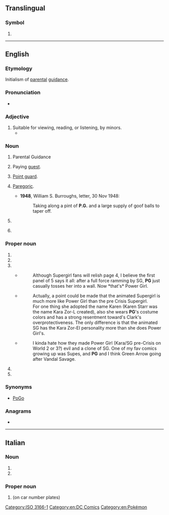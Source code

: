 {{also|pg|Pg|pg.|.pg|P&G|Pg.|P.G.}}
==Translingual==

===Symbol===
{{head|mul|symbol}}

# {{n-g|The [[ISO]] 3166-1 two-letter (alpha-2) code for [[Papua New Guinea]].}}

[[Category:ISO 3166-1]]

----

==English==

===Etymology===
Initialism of [[parental]] [[guidance]].

===Pronunciation===
* {{audio|en|En-au-PG.ogg|Audio (AU)}}

===Adjective===
{{en-adj|-}}

# Suitable for viewing, reading, or listening, by minors.
#* {{quote-journal
|en
|date=June 26, 2012
|author=Genevieve Koski
|title=Music: Reviews: Justin Bieber: ''Believe''
|work=The Onion AV Club
|url=http://www.avclub.com/articles/justin-bieber-believe,81763/
|page=
|passage=More significantly, rigid deference to Bieber’s still-young core fan base keeps things resolutely '''PG''', with any acknowledgement of sex either couched in vague “touch your body” workarounds or downgraded to desirous hand-holding and eye-gazing.}}

===Noun===
{{en-noun|~}}

# {{lb|en|uncountable|cinema|British|US}} Parental Guidance {{qualifier|used to rate [[motion picture]]s that may be viewed by [[minor]]s at their parents' discretion}}
# {{lb|en|countable|chiefly|_|UK}} Paying [[guest]].
# {{lb|en|countable|basketball}} [[point guard|Point guard]].
# {{lb|en|slang}} [[paregoric|Paregoric]].
#* '''1948''', William S. Burroughs, letter, 30 Nov 1948:
#*: Taking along a pint of '''P.G.''' and a large supply of goof balls to taper off.
# {{lb|en|biochemistry}} {{initialism of|en|proteoglycan}}
# {{lb|en|organic chemistry}} {{initialism of|en|propylene glycol}}

===Proper noun===
{{en-proper noun}}

# {{initialism of|en|Proto-Germanic}}
# {{initialism of|en|Persian Gulf}}
# {{initialism of|en|{{w|lang=en|Power Girl}}|gloss=DC Comics superheroine}}
#* {{quote-newsgroup
|en
|date=October 25 1997
|author=Lightning
|title=REVIEW Power Girl #1, uhm, I mean Supergirl #16
|url=https://groups.google.com/d/msg/rec.arts.comics.dc.universe/7LXMTkQtLzk/YYmlNIO7DkwJ
|id=62tta5$a7g$1@206.230.70.77
|newsgroup=rec.arts.comics.dc.universe}}
#*: Although Supergirl fans will relish page 4, I believe the first panel of 5 says it all: after a full force ramming by SG, '''PG''' just casually tosses her into a wall. Now *that's* Power Girl.
#* {{quote-newsgroup
|en
|date=May 6 1998
|author=CaptT...@webtv.net
|title=Re: Why is TV kind of pre-Crisis and comics Post-Crisis
|url=https://groups.google.com/d/msg/rec.arts.comics.dc.universe/yi-EOjRFaDI/MoHovIs2_rYJ
|id=6iouoe$1jf$1@newsd-134.iap.bryant.webtv.net
|newsgroup=rec.arts.comics.dc.universe}}
#*: Actually, a point could be made that the animated Supergirl is much more like Power Girl than the pre Crisis Supergirl.
#*: For one thing she adopted the name Karen (Karen Starr was the name Kara Zor-L created), also she wears '''PG'''<nowiki/>'s costume colors and has a strong resentment toward's Clark's overprotectiveness. The only difference is that the animated SG has the Kara Zor-El personality more than she does Power Girl's.
#* {{quote-newsgroup
|en
|date=September 21 2005
|author=tan...@bellsouth.net
|title=Re: JLU - WOW
|url=https://groups.google.com/d/msg/alt.tv.cartoon-network/W61C2rlr6XA/Pl07SNyXTzUJ
|id=SL7Ye.4284$xg3.1881@bignews4.bellsouth.net
|newsgroup=alt.tv.cartoon-network}}
#*: I kinda hate how they made Power Girl (Kara/SG pre-Crisis on World 2 or 3?) evil and a clone of SG. One of my fav comics growing up was Supes, and '''PG''' and I think Green Arrow going after Vandal Savage.
# {{abbreviation of|en|Prince George's County}}
# {{initialism of|en|{{w|lang=en|Pokémon Go}}}}

===Synonyms===
* {{sense|Pokémon}} [[PoGo]]

===Anagrams===
* {{anagrams|en|a=gp|G.P.|GP}}

[[Category:en:DC Comics]]
[[Category:en:Pokémon]]

----

==Italian==

===Noun===
{{head|it|noun}}

# {{initialism of|it|[[procuratore generale]]}}
# {{initialism of|it|[[procura generale]]}}

===Proper noun===
{{it-proper noun}}

# {{lb|it|dated}} {{abbreviation of|it|[[Perugia]]|nodot=1}} (on car number plates)
